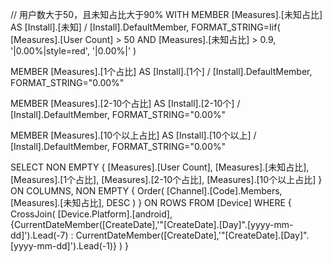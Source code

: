 // 用户数大于50，且未知占比大于90%
WITH MEMBER [Measures].[未知占比] AS
[Install].[未知] / [Install].DefaultMember,
FORMAT_STRING=Iif(
    [Measures].[User Count] > 50 AND [Measures].[未知占比] > 0.9,
    '|0.00%|style=red',
    '|0.00%|'
)

MEMBER [Measures].[1个占比] AS
[Install].[1个] / [Install].DefaultMember,
FORMAT_STRING="0.00%"

MEMBER [Measures].[2-10个占比] AS
[Install].[2-10个] / [Install].DefaultMember,
FORMAT_STRING="0.00%"

MEMBER [Measures].[10个以上占比] AS
[Install].[10个以上] / [Install].DefaultMember,
FORMAT_STRING="0.00%"

SELECT
NON EMPTY {
    [Measures].[User Count],
    [Measures].[未知占比],
    [Measures].[1个占比],
    [Measures].[2-10个占比],
    [Measures].[10个以上占比]
} ON COLUMNS,
NON EMPTY {
    Order(
    	[Channel].[Code].Members,
		[Measures].[未知占比],
		DESC
	)
} ON ROWS
FROM [Device]
WHERE {
    CrossJoin(
        [Device.Platform].[android],
        {CurrentDateMember([CreateDate],'"[CreateDate].[Day]"\.[yyyy-mm-dd]').Lead(-7) : CurrentDateMember([CreateDate],'"[CreateDate].[Day]"\.[yyyy-mm-dd]').Lead(-1)}
    )
}